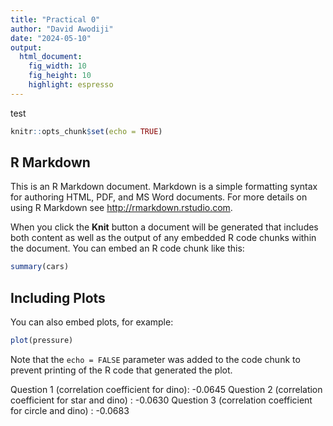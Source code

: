 ```yaml
---
title: "Practical 0"
author: "David Awodiji"
date: "2024-05-10"
output: 
  html_document: 
    fig_width: 10
    fig_height: 10
    highlight: espresso
---
```


test

```r
knitr::opts_chunk$set(echo = TRUE)
```

## R Markdown

This is an R Markdown document. Markdown is a simple formatting syntax for authoring HTML, PDF, and MS Word documents. For more details on using R Markdown see <http://rmarkdown.rstudio.com>.

When you click the **Knit** button a document will be generated that includes both content as well as the output of any embedded R code chunks within the document. You can embed an R code chunk like this:

```r
summary(cars)
```

## Including Plots

You can also embed plots, for example:

```r
plot(pressure)
```

Note that the `echo = FALSE` parameter was added to the code chunk to prevent printing of the R code that generated the plot.


Question 1 (correlation coefficient for dino): -0.0645
Question 2 (correlation coefficient for star and dino) : -0.0630
Question 3 (correlation coefficient for circle and dino) : -0.0683
